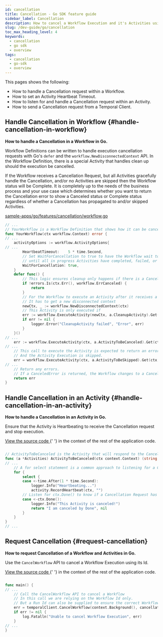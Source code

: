 ```yaml
---
id: cancellation
title: Cancellation - Go SDK feature guide
sidebar_label: Cancellation
description: How to cancel a Workflow Execution and it's Activities using the Go SDK.
slug: /dev-guide/go/cancellation
toc_max_heading_level: 4
keywords:
  - cancellation
  - go sdk
  - overview
tags:
  - cancellation
  - go-sdk
  - overview
---
```


This pages shows the following:

- How to handle a Cancellation request within a Workflow.
- How to set an Activity Heartbeat Timeout.
- How to listen for and handle a Cancellation request within an Activity.
- How to send a Cancellation request from a Temporal Client.

## Handle Cancellation in Workflow {#handle-cancellation-in-workflow}

**How to handle a Cancellation in a Workflow in Go.**

Workflow Definitions can be written to handle execution cancellation requests with Go's `defer` and the `workflow.NewDisconnectedContext` API.
In the Workflow Definition, there is a special Activity that handles clean up should the execution be cancelled.

If the Workflow receives a Cancellation Request, but all Activities gracefully handle the Cancellation, and/or no Activities are skipped then the Workflow status will be Complete.
It is completely up to the needs of the business process and your use case which determines whether you want to return the Cancellation error to show a Canceled status or Complete status regardless of whether a Cancellation has propagated to and/or skipped Activities.

<!--SNIPSTART go-features-cancellation-workflow {"selectedLines": ["14-15", "18", "20-38", "41", "43-45", "47-50"]}-->

[sample-apps/go/features/cancellation/workflow.go](https://github.com/temporalio/documentation/blob/main/sample-apps/go/features/cancellation/workflow.go)

```go
// ...
// YourWorkflow is a Workflow Definition that shows how it can be canceled.
func YourWorkflow(ctx workflow.Context) error {
// ...
	activityOptions := workflow.ActivityOptions{
// ...
		HeartbeatTimeout:    5 * time.Second,
		// Set WaitForCancellation to true to have the Workflow wait to return
		// until all in progress Activities have completed, failed, or accepted the Cancellation.
		WaitForCancellation: true,
	}
	defer func() {
		// This logic ensures cleanup only happens if there is a Cancelation error
		if !errors.Is(ctx.Err(), workflow.ErrCanceled) {
			return
		}
		// For the Workflow to execute an Activity after it receives a Cancellation Request
		// It has to get a new disconnected context
		newCtx, _ := workflow.NewDisconnectedContext(ctx)
		// This Activity is only executed if
		err := workflow.ExecuteActivity(newCtx, a.CleanupActivity).Get(ctx, nil)
		if err != nil {
			logger.Error("CleanupActivity failed", "Error", err)
		}
	}()
// ...
	err := workflow.ExecuteActivity(ctx, a.ActivityToBeCanceled).Get(ctx, &result)
// ...
	// This call to execute the Activity is expected to return an error "canceled".
	// And the Activity Execution is skipped.
	err = workflow.ExecuteActivity(ctx, a.ActivityToBeSkipped).Get(ctx, nil)
// ...
	// Return any errors.
	// If a CanceledError is returned, the Workflow changes to a Canceled state.
	return err
}
```

<!--SNIPEND-->

## Handle Cancellation in an Activity {#handle-cancellation-in-an-activity}

**How to handle a Cancellation in an Activity in Go.**

Ensure that the Activity is Heartbeating to receive the Cancellation request and stop execution.

<div class="copycode-notice-container">
  <a href="https://github.com/temporalio/documentation/blob/main/sample-apps/go/features/cancellation/activity.go">
    View the source code
  </a>{' '}
  in the context of the rest of the application code.
</div>

```go

// ActivityToBeCanceled is the Activity that will respond to the Cancellation Request
func (a *Activities) ActivityToBeCanceled(ctx context.Context) (string, error) {
// ...
	// A for select statement is a common approach to listening for a Cancellation is an Activity
	for {
		select {
		case <-time.After(1 * time.Second):
			logger.Info("Heartbeating...")
			activity.RecordHeartbeat(ctx, "")
		// Listen for ctx.Done() to know if a Cancellation Request has propagated to the Activity.
		case <-ctx.Done():
			logger.Info("This Activity is canceled!")
			return "I am canceled by Done", nil
		}
	}
}
// ...
```

## Request Cancellation {#request-cancellation}

**How to request Cancellation of a Workflow and Activities in Go.**

Use the `CancelWorkflow` API to cancel a Workflow Execution using its Id.

<div class="copycode-notice-container">
  <a href="https://github.com/temporalio/documentation/blob/main/sample-apps/go/features/cancellation/cancel/main.go">
    View the source code
  </a>{' '}
  in the context of the rest of the application code.
</div>

```go

func main() {
// ...
	// Call the CancelWorkflow API to cancel a Workflow
	// In this call we are relying on the Workflow Id only.
	// But a Run Id can also be supplied to ensure the correct Workflow is Canceled.
	err = temporalClient.CancelWorkflow(context.Background(), cancellation.WorkflowId, "")
	if err != nil {
		log.Fatalln("Unable to cancel Workflow Execution", err)
	}
// ...
}

```
